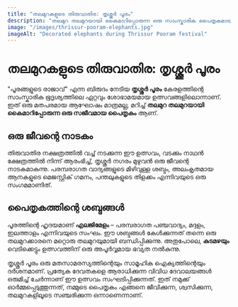 ```yaml
---
title: "തലമുറകളുടെ തിരുവാതിര: തൃശ്ശൂർ പൂരം"
description: "തലമുറ തലമുറയായി കൈമാറിപ്പോരുന്ന ഒരു സാംസ്കാരിക പൈതൃകമായ തൃശ്ശൂർ പൂരത്തിന്റെ മാഹാത്മ്യം."
image: "/images/thrissur-pooram-elephants.jpg"
imageAlt: "Decorated elephants during Thrissur Pooram festival"
---
```


# തലമുറകളുടെ തിരുവാതിര: തൃശ്ശൂർ പൂരം

"പൂരങ്ങളുടെ രാജാവ്" എന്ന ബിരുദം നേടിയ **തൃശ്ശൂർ പൂരം** കേരളത്തിന്റെ സാംസ്കാരിക ഭൂദൃശ്യത്തിലെ ഏറ്റവും ശോഭാമയമായ ഉത്സവങ്ങളിലൊന്നാണ്. ഇത് ഒരു മതപരമായ ആഘോഷം മാത്രമല്ല, മറിച്ച് **തലമുറ തലമുറയായി കൈമാറിപ്പോരുന്ന ഒരു സജീവമായ പൈതൃകം** ആണ്.

## ഒരു ജീവന്റെ നാടകം

തിരുവാതിര നക്ഷത്രത്തിൽ വച്ച് നടക്കുന്ന ഈ ഉത്സവം, വടക്കും നാഥൻ ക്ഷേത്രത്തിൽ നിന്ന് ആരംഭിച്ച്, തൃശ്ശൂർ നഗരം മുഴുവൻ ഒരു ജീവന്റെ നാടകമാകുന്നു. പരമ്പരാഗത വാദ്യങ്ങളുടെ മിഴിവുള്ള ശബ്ദം, അലംകൃതമായ ആനകളുടെ മെജസ്റ്റിക് ഗമനം, പന്തലുകളുടെ തിളക്കം എന്നിവയുടെ ഒരു സംഗമമാണിത്.

## പൈതൃകത്തിന്റെ ശബ്ദങ്ങൾ

പൂരത്തിന്റെ ഹൃദയമാണ് **എലജിമേളം** – പരമ്പരാഗത പഞ്ചവാദ്യം, മദ്ദളം, ഇലത്താളം എന്നിവയുടെ സംഘം. ഈ ശബ്ദങ്ങൾ കേൾക്കുന്നത് തന്നെ ഒരു തലമുറക്കാരനെ മറ്റൊരു തലമുറയുമായി ബന്ധിപ്പിക്കുന്നു. അതുപോലെ, **കുടമഴയും** വെടിക്കെട്ടും ഉത്സവത്തിന് ഒരു അപൂർവ്വമായ ഭവ്യത നൽകുന്നു.

തൃശ്ശൂർ പൂരം ഒരു മതസാമരസ്യത്തിന്റെയും സാമൂഹിക ഐക്യത്തിന്റെയും ദർശനമാണ്. പ്രത്യേക ദേവതകളെ ആരാധിക്കുന്ന വിവിധ ദേവാലയങ്ങൾ ഒരുമിച്ച് ചേർന്നാണ് ഈ ഉത്സവം സംഘടിപ്പിക്കുന്നത്. ഇത് നമുക്ക് ഓർമ്മപ്പെടുത്തുന്നത്, നമ്മുടെ പൈതൃകം എങ്ങനെ ജീവിക്കുന്ന, ശ്വസിക്കുന്ന, തലമുറകളിലൂടെ സഞ്ചരിക്കുന്ന ഒന്നാണെന്നാണ്.